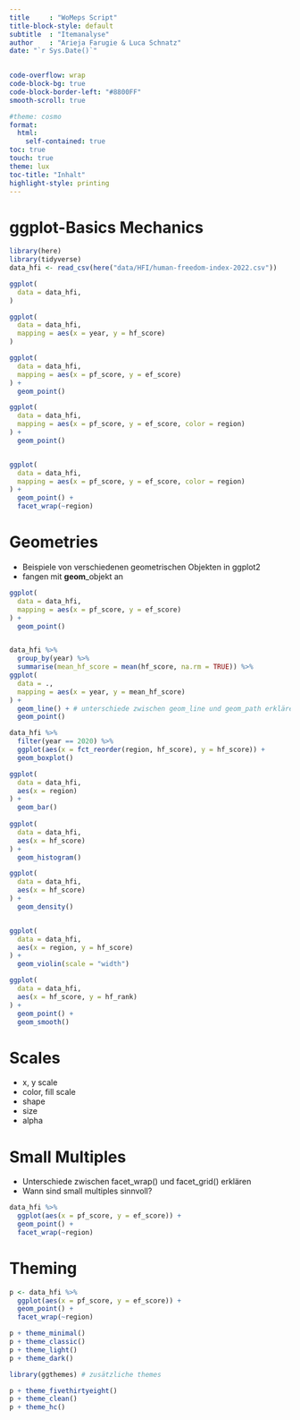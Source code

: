 ```yaml
---
title     : "WoMeps Script"
title-block-style: default
subtitle  : "Itemanalyse"
author    : "Arieja Farugie & Luca Schnatz"
date: "`r Sys.Date()`"

  
code-overflow: wrap
code-block-bg: true
code-block-border-left: "#8800FF"
smooth-scroll: true

#theme: cosmo
format: 
  html:
    self-contained: true
toc: true
touch: true
theme: lux
toc-title: "Inhalt"
highlight-style: printing
---
```


# ggplot-Basics Mechanics

```r
library(here)
library(tidyverse)
data_hfi <- read_csv(here("data/HFI/human-freedom-index-2022.csv"))

ggplot(
  data = data_hfi,
)

ggplot(
  data = data_hfi,
  mapping = aes(x = year, y = hf_score)
)

ggplot(
  data = data_hfi,
  mapping = aes(x = pf_score, y = ef_score)
) + 
  geom_point()

ggplot(
  data = data_hfi,
  mapping = aes(x = pf_score, y = ef_score, color = region)
) + 
  geom_point()


ggplot(
  data = data_hfi,
  mapping = aes(x = pf_score, y = ef_score, color = region)
) + 
  geom_point() + 
  facet_wrap(~region)

```

# Geometries
- Beispiele von verschiedenen geometrischen Objekten in ggplot2
- fangen  mit **geom**_objekt an

```r
ggplot(
  data = data_hfi,
  mapping = aes(x = pf_score, y = ef_score)
) + 
  geom_point() 


data_hfi %>%
  group_by(year) %>%
  summarise(mean_hf_score = mean(hf_score, na.rm = TRUE)) %>%
ggplot(
  data = .,
  mapping = aes(x = year, y = mean_hf_score)
) + 
  geom_line() + # unterschiede zwischen geom_line und geom_path erklären
  geom_point()

data_hfi %>%
  filter(year == 2020) %>%
  ggplot(aes(x = fct_reorder(region, hf_score), y = hf_score)) +
  geom_boxplot()

ggplot(
  data = data_hfi,
  aes(x = region)
) + 
  geom_bar()
  
ggplot(
  data = data_hfi,
  aes(x = hf_score)
) + 
  geom_histogram()

ggplot(
  data = data_hfi,
  aes(x = hf_score)
) + 
  geom_density()


ggplot(
  data = data_hfi,
  aes(x = region, y = hf_score)
) + 
  geom_violin(scale = "width")

ggplot(
  data = data_hfi,
  aes(x = hf_score, y = hf_rank)
) + 
  geom_point() +
  geom_smooth()
```



# Scales
- x, y scale
- color, fill scale
- shape
- size
- alpha



# Small Multiples

- Unterschiede zwischen facet_wrap() und facet_grid() erklären
- Wann sind small multiples sinnvoll?

```r
data_hfi %>%
  ggplot(aes(x = pf_score, y = ef_score)) + 
  geom_point() + 
  facet_wrap(~region)
```


# Theming

```r
p <- data_hfi %>%
  ggplot(aes(x = pf_score, y = ef_score)) + 
  geom_point() + 
  facet_wrap(~region)

p + theme_minimal()
p + theme_classic() 
p + theme_light()
p + theme_dark()

library(ggthemes) # zusätzliche themes

p + theme_fivethirtyeight()
p + theme_clean()
p + theme_hc()
```

